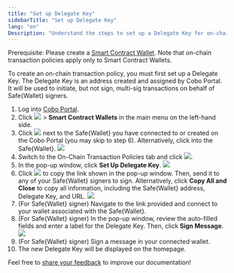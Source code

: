 ```yaml
---
title: "Set up Delegate Key"
sidebarTitle: "Set up Delegate Key"
lang: "en"
Description: "Understand the steps to set up a Delegate Key for on-chain transaction policies in Cobo Portal, enhancing transaction security."
---
```


<Note>Prerequisite: Please create a [Smart Contract Wallet](/en/portal/smart-contract-wallets/introduction). Note that on-chain transaction policies apply only to Smart Contract Wallets.</Note>

To create an on-chain transaction policy, you must first set up a Delegate Key. The Delegate Key is an address created and assigned by Cobo Portal. It will be used to initiate, but not sign, multi-sig transactions on behalf of Safe{Wallet} signers.

1. Log into [Cobo Portal](https://portal.cobo.com/login).
2. Click <img src="/en/images/risk-controls/wallet.svg" className="icon"></img> > **Smart Contract Wallets** in the main menu on the left-hand side.
3. Click <img src="/en/images/risk-controls/key.svg" className="icon"></img> next to the Safe&#123;Wallet&#125; you have connected to or created on the Cobo Portal (you may skip to step 6). Alternatively, click into the Safe&#123;Wallet&#125;.
<img src="/en/images/risk-controls/5.png" className="screenshot_full_screen"></img>
4. Switch to the On-Chain Transaction Policies tab and click <img src="/en/images/risk-controls/create.svg" className="icon"></img>.
5. In the pop-up window, click **Set Up Delegate Key**.
<img src="/en/images/risk-controls/6.png" className="screenshot_modal"></img>
6. Click <img src="/en/images/risk-controls/copy.svg" className="icon"></img> to copy the link shown in the pop-up window. Then, send it to any of your Safe{Wallet} signers to sign. Alternatively, click **Copy All and Close** to copy all information, including the Safe&#123;Wallet&#125; address, Delegate Key, and URL.
<img src="/en/images/risk-controls/7.png" className="screenshot_modal"></img>
7. (For Safe&#123;Wallet&#125; signer) Navigate to the link provided and connect to your wallet associated with the Safe&#123;Wallet&#125;.
8. (For Safe&#123;Wallet&#125; signer) In the pop-up window, review the auto-filled fields and enter a label for the Delegate Key. Then, click **Sign Message**.
<img src="/en/images/risk-controls/8.png" className="screenshot_modal"></img>
9. (For Safe&#123;Wallet&#125; signer) Sign a message in your connected wallet.
10. The new Delegate Key will be displayed on the homepage.





<Tip>Feel free to [share your feedback](https://forms.zohopublic.com/cobo/form/DocumentFeedbackForm/formperma/QvLOhxJv1_JMsJ-1dleZ8Itb_7rzN-LtgvsDdxosoVI?referrername=manuals) to improve our documentation!</Tip>